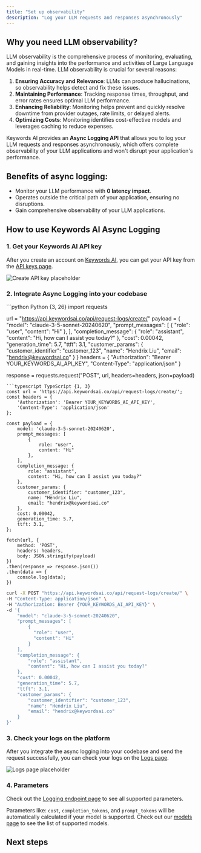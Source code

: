 ```yaml
---
title: "Set up observability"
description: "Log your LLM requests and responses asynchronously"
---
```


## Why you need LLM observability?
LLM observability is the comprehensive process of monitoring, evaluating, and gaining insights into the performance and activities of Large Language Models in real-time. LLM observability is crucial for several reasons:

1. **Ensuring Accuracy and Relevance**: LLMs can produce hallucinations, so observability helps detect and fix these issues.
2. **Maintaining Performance**: Tracking response times, throughput, and error rates ensures optimal LLM performance.
3. **Enhancing Reliability**: Monitoring helps prevent and quickly resolve downtime from provider outages, rate limits, or delayed alerts.
4. **Optimizing Costs**: Monitoring identifies cost-effective models and leverages caching to reduce expenses.

Keywords AI provides an **Async Logging API** that allows you to log your LLM requests and responses asynchronously, which offers complete observability of your LLM applications and won't disrupt your application's performance.


## Benefits of async logging:
- Monitor your LLM performance with **0 latency impact**.
- Operates outside the critical path of your application, ensuring no disruptions.
- Gain comprehensive observability of your LLM applications.

## How to use Keywords AI Async Logging
### 1. Get your Keywords AI API key

After you create an account on [Keywords AI](https://platform.keywordsai.co), you can get your API key from the [API keys page](https://platform.keywordsai.co/platform/api/api-keys).

<img src="https://keywordsai-static.s3.us-east-1.amazonaws.com/docs/get-started/api-keys.png" alt="Create API key placeholder" />

### 2. Integrate Async Logging into your codebase

<CodeGroup>
```python Python {3, 26}
import requests

url = "https://api.keywordsai.co/api/request-logs/create/"
payload = {
    "model": "claude-3-5-sonnet-20240620",
    "prompt_messages": [
        {
            "role": "user",
            "content": "Hi"
        },
    ],
    "completion_message": {
        "role": "assistant",
        "content": "Hi, how can I assist you today?"
    },
    "cost": 0.00042,
    "generation_time": 5.7,
    "ttft": 3.1,
    "customer_params": {
        "customer_identifier": "customer_123",
        "name": "Hendrix Liu",
        "email": "hendrix@keywordsai.co" 
    }
}
headers = {
    "Authorization": "Bearer YOUR_KEYWORDS_AI_API_KEY",
    "Content-Type": "application/json"
}

response = requests.request("POST", url, headers=headers, json=payload)
```
```typescript TypeScript {1, 3}
const url = 'https://api.keywordsai.co/api/request-logs/create/';
const headers = {
    'Authorization': 'Bearer YOUR_KEYWORDS_AI_API_KEY',
    'Content-Type': 'application/json'
};

const payload = {
    model: 'claude-3-5-sonnet-20240620',
    prompt_messages: [
        {
            role: "user",
            content: "Hi"
        },
    ],
    completion_message: {
        role: "assistant",
        content: "Hi, how can I assist you today?"
    },
    customer_params: {
        customer_identifier: "customer_123",
        name: "Hendrix Liu", 
        email: "hendrix@keywordsai.co" 
    },
    cost: 0.00042,
    generation_time: 5.7,
    ttft: 3.1,
};

fetch(url, {
    method: 'POST',
    headers: headers,
    body: JSON.stringify(payload)
})
.then(response => response.json())
.then(data => {
    console.log(data);
})
```

```bash cURL {1, 3}
curl -X POST "https://api.keywordsai.co/api/request-logs/create/" \
-H "Content-Type: application/json" \
-H "Authorization: Bearer {YOUR_KEYWORDS_AI_API_KEY}" \
-d '{
    "model": "claude-3-5-sonnet-20240620",
    "prompt_messages": [
        {
          "role": "user",
          "content": "Hi"
        }
    ],
    "completion_message": {
        "role": "assistant",
        "content": "Hi, how can I assist you today?"
    },
    "cost": 0.00042,
    "generation_time": 5.7,
    "ttft": 3.1,
    "customer_params": {
        "customer_identifier": "customer_123",
        "name": "Hendrix Liu", 
        "email": "hendrix@keywordsai.co" 
    }
}'
```
</CodeGroup>


### 3. Check your logs on the platform
After you integrate the async logging into your codebase and send the request successfully, you can check your logs on the [Logs page](https://platform.keywordsai.co/platform/requests).

<img src="https://keywordsai-static.s3.us-east-1.amazonaws.com/docs/get-started/logs_async.png" alt="Logs page placeholder" />


### 4. Parameters
Check out the [Logging endpoint page](/api-endpoints/integration/request-logging-endpoint) to see all supported parameters.

Parameters like: `cost`, `completion_tokens`, and `prompt_tokens` will be automatically calculated if your model is supported. Check out our [models page](https://platform.keywordsai.co/platform/models?sort_by=model_name) to see the list of supported models.

## Next steps
<CardGroup cols={2}>
<Card title="Set up user analytics" href="/features/generation/customer-identifier">
</Card>
<Card title="Export your LLM data" href="/features/monitoring/logging">
</Card>
<Card title="Pass custom properties" href="/features/generation/metadata">
</Card>
<Card title="Improve LLM outputs" href="/features/prompt/model-playground">
</Card>
</CardGroup>